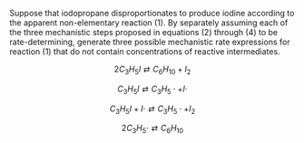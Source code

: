 Suppose that iodopropane disproportionates to produce iodine according to the apparent non-elementary reaction (1). By separately assuming each of the three mechanistic steps proposed in equations (2) through (4) to be rate-determining, generate three possible mechanistic rate expressions for reaction (1) that do not contain concentrations of reactive intermediates.

$$
2 C_3H_5I \rightleftarrows C_6H_{10} + I_2 \tag{1}
$$

$$
C_3H_5I \rightleftarrows C_3H_5 \cdot + I \cdot \tag{2}
$$

$$
C_3H_5I + I \cdot \rightleftarrows C_3H_5 \cdot + I_2 \tag{3}
$$

$$
2C_3H_5 \cdot \rightleftarrows C_6H_{10} \tag{4}
$$

